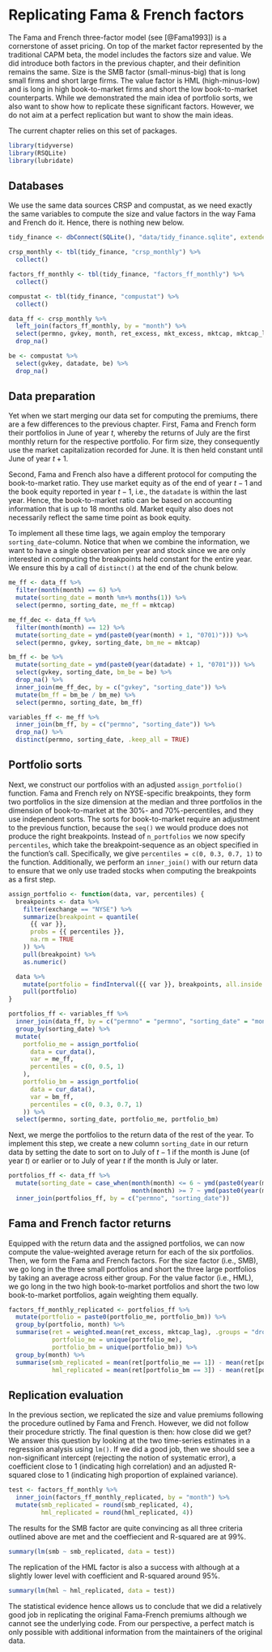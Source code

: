 <!-- Replace correlation test and t test by regressions and interpret them (+ drop lmtest package?) -->
<!-- Exercise: create typical table for portfolio sorts for each portfolio used in FF construction -->
<!-- exercise: compute FF alphas for beta portfolios from chapter 32 -->

# Replicating Fama & French factors

The Fama and French three-factor model (see [@Fama1993]) is a cornerstone of asset pricing. On top of the market factor represented by the traditional CAPM beta, the model includes the factors size and value. We did introduce both factors in the previous chapter, and their definition remains the same. Size is the SMB factor (small-minus-big) that is long small firms and short large firms. The value factor is HML (high-minus-low) and is long in high book-to-market firms and short the low book-to-market counterparts. While we demonstrated the main idea of portfolio sorts, we also want to show how to replicate these significant factors. However, we do not aim at a perfect replication but want to show the main ideas.

The current chapter relies on this set of packages. 
```r
library(tidyverse)
library(RSQLite)
library(lubridate)
```

## Databases

We use the same data sources CRSP and compustat, as we need exactly the same variables to compute the size and value factors in the way Fama and French do it. Hence, there is nothing new below.

```r
tidy_finance <- dbConnect(SQLite(), "data/tidy_finance.sqlite", extended_types = TRUE)

crsp_monthly <- tbl(tidy_finance, "crsp_monthly") %>% 
  collect()

factors_ff_monthly <- tbl(tidy_finance, "factors_ff_monthly") %>% 
  collect()

compustat <- tbl(tidy_finance, "compustat") %>% 
  collect()

data_ff <- crsp_monthly %>% 
  left_join(factors_ff_monthly, by = "month") %>% 
  select(permno, gvkey, month, ret_excess, mkt_excess, mktcap, mktcap_lag, exchange) %>% 
  drop_na()

be <- compustat %>%
  select(gvkey, datadate, be) %>% 
  drop_na()
```

## Data preparation

Yet when we start merging our data set for computing the premiums, there are a few differences to the previous chapter. First, Fama and French form their portfolios in June of year $t$, whereby the returns of July are the first monthly return for the respective portfolio. For firm size, they consequently use the market capitalization recorded for June. It is then held constant until June of year $t+1$.

Second, Fama and French also have a different protocol for computing the book-to-market ratio. They use market equity as of the end of year $t - 1$ and the book equity reported in year $t-1$, i.e., the `datadate` is within the last year. Hence, the book-to-market ratio can be based on accounting information that is up to 18 months old. Market equity also does not necessarily reflect the same time point as book equity.

To implement all these time lags, we again employ the temporary `sorting_date`-column. Notice that when we combine the information, we want to have a single observation per year and stock since we are only interested in computing the breakpoints held constant for the entire year. We ensure this by a call of `distinct()` at the end of the chunk below.

```r
me_ff <- data_ff %>%
  filter(month(month) == 6) %>%
  mutate(sorting_date = month %m+% months(1)) %>%
  select(permno, sorting_date, me_ff = mktcap)

me_ff_dec <- data_ff %>%
  filter(month(month) == 12) %>%
  mutate(sorting_date = ymd(paste0(year(month) + 1, "0701)"))) %>%
  select(permno, gvkey, sorting_date, bm_me = mktcap)

bm_ff <- be %>%
  mutate(sorting_date = ymd(paste0(year(datadate) + 1, "0701"))) %>%
  select(gvkey, sorting_date, bm_be = be) %>%
  drop_na() %>%
  inner_join(me_ff_dec, by = c("gvkey", "sorting_date")) %>%
  mutate(bm_ff = bm_be / bm_me) %>%
  select(permno, sorting_date, bm_ff)

variables_ff <- me_ff %>% 
  inner_join(bm_ff, by = c("permno", "sorting_date")) %>%
  drop_na() %>%
  distinct(permno, sorting_date, .keep_all = TRUE)
```

## Portfolio sorts

Next, we construct our portfolios with an adjusted `assign_portfolio()` function. Fama and French rely on NYSE-specific breakpoints, they form two portfolios in the size dimension at the median and three portfolios in the dimension of book-to-market at the 30%- and 70%-percentiles, and they use independent sorts. The sorts for book-to-market require an adjustment to the previous function, because the `seq()` we would produce does not produce the right breakpoints. Instead of `n_portfolios` we now specify `percentiles`, which take the breakpoint-sequence as an object specified in the function's call. Specifically, we give `percentiles = c(0, 0.3, 0.7, 1)` to the function. Additionally, we perform an `inner_join()`  with our return data to ensure that we only use traded stocks when computing the breakpoints as a first step. 

```r
assign_portfolio <- function(data, var, percentiles) {
  breakpoints <- data %>%
    filter(exchange == "NYSE") %>%
    summarize(breakpoint = quantile(
      {{ var }},
      probs = {{ percentiles }},
      na.rm = TRUE
    )) %>%
    pull(breakpoint) %>%
    as.numeric()

  data %>%
    mutate(portfolio = findInterval({{ var }}, breakpoints, all.inside = TRUE)) %>%
    pull(portfolio)
}

portfolios_ff <- variables_ff %>%
  inner_join(data_ff, by = c("permno" = "permno", "sorting_date" = "month")) %>%
  group_by(sorting_date) %>%
  mutate(
    portfolio_me = assign_portfolio(
      data = cur_data(),
      var = me_ff,
      percentiles = c(0, 0.5, 1)
    ),
    portfolio_bm = assign_portfolio(
      data = cur_data(),
      var = bm_ff,
      percentiles = c(0, 0.3, 0.7, 1)
    )) %>%
  select(permno, sorting_date, portfolio_me, portfolio_bm)
```

Next, we merge the portfolios to the return data of the rest of the year. To implement this step, we create a new column `sorting_date` in our return data by setting the date to sort on to July of $t-1$ if the month is June (of year $t$) or earlier or to July of year $t$ if the month is July or later.

```r
portfolios_ff <- data_ff %>%
  mutate(sorting_date = case_when(month(month) <= 6 ~ ymd(paste0(year(month) - 1, "0701")),
                                  month(month) >= 7 ~ ymd(paste0(year(month), "0701")))) %>%
  inner_join(portfolios_ff, by = c("permno", "sorting_date"))
```


## Fama and French factor returns

Equipped with the return data and the assigned portfolios, we can now compute the value-weighted average return for each of the six portfolios. Then, we form the Fama and French factors. For the size factor (i.e., SMB), we go long in the three small portfolios and short the three large portfolios by taking an average across either group. For the value factor (i.e., HML), we go long in the two high book-to-market portfolios and short the two low book-to-market portfolios, again weighting them equally.

```r
factors_ff_monthly_replicated <- portfolios_ff %>%
  mutate(portfolio = paste0(portfolio_me, portfolio_bm)) %>%
  group_by(portfolio, month) %>%
  summarise(ret = weighted.mean(ret_excess, mktcap_lag), .groups = "drop",
            portfolio_me = unique(portfolio_me),
            portfolio_bm = unique(portfolio_bm)) %>%
  group_by(month) %>%
  summarise(smb_replicated = mean(ret[portfolio_me == 1]) - mean(ret[portfolio_me == 2]),
            hml_replicated = mean(ret[portfolio_bm == 3]) - mean(ret[portfolio_bm == 1]))
```


## Replication evaluation

In the previous section, we replicated the size and value premiums following the procedure outlined by Fama and French. However, we did not follow their procedure strictly. The final question is then: how close did we get? We answer this question by looking at the two time-series estimates in a regression analysis using `lm()`. If we did a good job, then we should see a non-significant intercept (rejecting the notion of systematic error), a coefficient close to 1 (indicating high correlation) and an adjusted R-squared close to 1 (indicating high proportion of explained variance).

```r
test <- factors_ff_monthly %>% 
  inner_join(factors_ff_monthly_replicated, by = "month") %>%
  mutate(smb_replicated = round(smb_replicated, 4),
         hml_replicated = round(hml_replicated, 4))
```

The results for the SMB factor are quite convincing as all three criteria outlined above are met and the coeffiecient and R-squared are at 99%. 

```r
summary(lm(smb ~ smb_replicated, data = test))
```

The replication of the HML factor is also a success with although at a slightly lower level with coefficient and R-squared around 95%. 

```r
summary(lm(hml ~ hml_replicated, data = test))
```

The statistical evidence hence allows us to conclude that we did a relatively good job in replicating the original Fama-French premiums although we cannot see the underlying code. From our perspective, a perfect match is only possible with additional information from the maintainers of the original data. 
